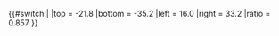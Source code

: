 {{#switch:{{{1}}}|
|top    = -21.8
|bottom = -35.2
|left   = 16.0
|right  = 33.2
|ratio  = 0.857
}}<noinclude>
{{Geobox locator info}}
</noinclude>